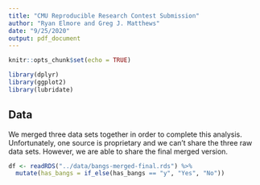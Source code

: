 ```yaml
---
title: "CMU Reproducible Research Contest Submission"
author: "Ryan Elmore and Greg J. Matthews"
date: "9/25/2020"
output: pdf_document
---
```


```r
knitr::opts_chunk$set(echo = TRUE)
```

```r
library(dplyr)
library(ggplot2)
library(lubridate)
```

## Data

We merged three data sets together in order to complete this analysis. 
Unfortunately, one source is proprietary and we can't share the three raw data
sets. However, we are able to share the final merged version. 

```r
df <- readRDS("../data/bangs-merged-final.rds") %>%
  mutate(has_bangs = if_else(has_bangs == "y", "Yes", "No"))
```

